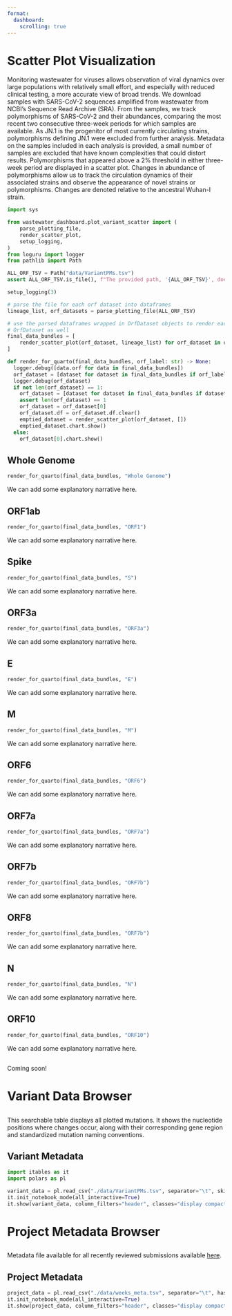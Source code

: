 ```yaml
---
format:
  dashboard:
    scrolling: true
---
```


# Scatter Plot Visualization {.center}

:::{.card title="Why Wastewater Monitoring?" .flow}

Monitoring wastewater for viruses allows observation of viral dynamics over large populations with relatively small effort, and especially with reduced clinical testing, a more accurate view of broad trends.  We download samples with SARS-CoV-2 sequences amplified from wastewater from NCBI's Sequence Read Archive (SRA).  From the samples, we track polymorphisms of SARS-CoV-2 and their abundances, comparing the most recent two consecutive three-week periods for which samples are available.  As JN.1 is the progenitor of most currently circulating strains, polymorphisms defining JN.1 were excluded from further analysis.  Metadata on the samples included in each analysis is provided, a small number of samples are excluded that have known complexities that could distort results.  Polymorphisms that appeared above a 2% threshold in either three-week period are displayed in a scatter plot.  Changes in abundance of polymorphisms allow us to track the circulation dynamics of their associated strains and observe the appearance of novel strains or polymorphisms.  Changes are denoted relative to the ancestral Wuhan-I strain.

:::


```python
import sys

from wastewater_dashboard.plot_variant_scatter import (
    parse_plotting_file,
    render_scatter_plot,
    setup_logging,
)
from loguru import logger
from pathlib import Path

ALL_ORF_TSV = Path("data/VariantPMs.tsv")
assert ALL_ORF_TSV.is_file(), f"The provided path, '{ALL_ORF_TSV}', does not exist."

setup_logging(3)

# parse the file for each orf dataset into dataframes
lineage_list, orf_datasets = parse_plotting_file(ALL_ORF_TSV)

# use the parsed dataframes wrapped in OrfDataset objects to render each plot, wrapping that in
# OrfDataset as well
final_data_bundles = [
    render_scatter_plot(orf_dataset, lineage_list) for orf_dataset in orf_datasets
]

def render_for_quarto(final_data_bundles, orf_label: str) -> None:
  logger.debug([data.orf for data in final_data_bundles])
  orf_dataset = [dataset for dataset in final_data_bundles if orf_label in dataset.orf]
  logger.debug(orf_dataset)
  if not len(orf_dataset) == 1:
    orf_dataset = [dataset for dataset in final_data_bundles if dataset.orf == "ORF1"]
    assert len(orf_dataset) == 1
    orf_dataset = orf_dataset[0]
    orf_dataset.df = orf_dataset.df.clear()
    emptied_dataset = render_scatter_plot(orf_dataset, [])
    emptied_dataset.chart.show()
  else:
    orf_dataset[0].chart.show()
```

##

::: {.panel-tabset}

## Whole Genome

```python
render_for_quarto(final_data_bundles, "Whole Genome")
```

:::{.card title="Notes on Interpretation" .flow}

We can add some explanatory narrative here.

:::

## ORF1ab

```python
render_for_quarto(final_data_bundles, "ORF1")
```

:::{.card title="Notes on Interpretation" .flow}

We can add some explanatory narrative here.

:::

## Spike

```python
render_for_quarto(final_data_bundles, "S")
```

:::{.card title="Notes on Interpretation" .flow}

We can add some explanatory narrative here.

:::

## ORF3a

```python
render_for_quarto(final_data_bundles, "ORF3a")
```

:::{.card title="Notes on Interpretation" .flow}

We can add some explanatory narrative here.

:::

## E

```python
render_for_quarto(final_data_bundles, "E")
```

:::{.card title="Notes on Interpretation" .flow}

We can add some explanatory narrative here.

:::

## M

```python
render_for_quarto(final_data_bundles, "M")
```

:::{.card title="Notes on Interpretation" .flow}

We can add some explanatory narrative here.

:::

## ORF6

```python
render_for_quarto(final_data_bundles, "ORF6")
```

:::{.card title="Notes on Interpretation" .flow}

We can add some explanatory narrative here.

:::

## ORF7a

```python
render_for_quarto(final_data_bundles, "ORF7a")
```

:::{.card title="Notes on Interpretation" .flow}

We can add some explanatory narrative here.

:::

## ORF7b

```python
render_for_quarto(final_data_bundles, "ORF7b")
```

:::{.card title="Notes on Interpretation" .flow}

We can add some explanatory narrative here.

:::

## ORF8

```python
render_for_quarto(final_data_bundles, "ORF7b")
```

:::{.card title="Notes on Interpretation" .flow}

We can add some explanatory narrative here.

:::

## N

```python
render_for_quarto(final_data_bundles, "N")
```

:::{.card title="Notes on Interpretation" .flow}

We can add some explanatory narrative here.

:::

## ORF10

```python
render_for_quarto(final_data_bundles, "ORF10")
```

:::{.card title="Notes on Interpretation" .flow}

We can add some explanatory narrative here.

:::

:::

##

:::{.card title="Final Notes & Addendums" .flow}

Coming soon!

:::

# Variant Data Browser

##

:::{.card title="Amino Acid Substitution Data" .flow}

This searchable table displays all plotted mutations. It shows the nucleotide positions where changes occur, along with their corresponding gene region and standardized mutation naming conventions.

:::


## Variant Metadata {height=800 scrolling="false"}

```python
import itables as it
import polars as pl

variant_data = pl.read_csv("./data/VariantPMs.tsv", separator="\t", skip_rows=1)
it.init_notebook_mode(all_interactive=True)
it.show(variant_data, column_filters="header", classes="display compact cell-border")
```

# Project Metadata Browser

##

:::{.card title="Wastewater Monitoring Project Metadata" .flow}

Metadata file available for all recently reviewed submissions available <a href="data/weeks_meta.tsv" download="weeks_meta.tsv">here</a>.

:::

## Project Metadata {height=800 scrolling="false"}

```python
project_data = pl.read_csv("./data/weeks_meta.tsv", separator="\t", has_header=True)
it.init_notebook_mode(all_interactive=True)
it.show(project_data, column_filters="header", classes="display compact cell-border")
```
